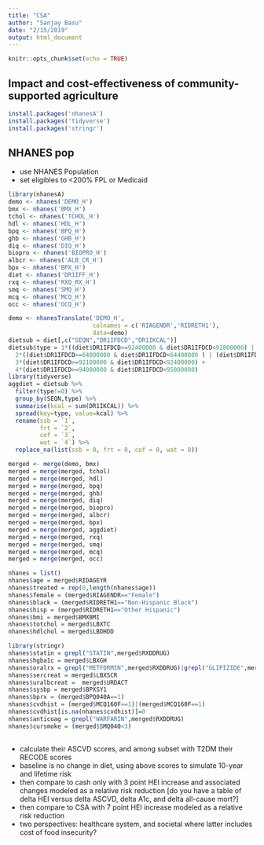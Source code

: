 ```yaml
---
title: "CSA"
author: "Sanjay Basu"
date: "2/15/2019"
output: html_document
---
```


```r
knitr::opts_chunk$set(echo = TRUE)
```

## Impact and cost-effectiveness of community-supported agriculture


```r
install.packages('nhanesA')
install.packages('tidyverse')
install.packages('stringr')


```

## NHANES pop

- use NHANES Population
- set eligibles to <200% FPL or Medicaid


```r
library(nhanesA)
demo <- nhanes('DEMO_H')
bmx <- nhanes('BMX_H')
tchol <- nhanes('TCHOL_H')
hdl <- nhanes('HDL_H')
bpq <- nhanes('BPQ_H')
ghb <- nhanes('GHB_H')
diq <- nhanes('DIQ_H')
biopro <- nhanes('BIOPRO_H')
albcr <- nhanes('ALB_CR_H')
bpx <- nhanes('BPX_H')
diet <- nhanes('DR1IFF_H')
rxq <- nhanes('RXQ_RX_H')
smq <- nhanes('SMQ_H')
mcq <- nhanes('MCQ_H')
occ <- nhanes('OCQ_H')

demo <- nhanesTranslate('DEMO_H', 
                        colnames = c('RIAGENDR','RIDRETH1'), 
                        data=demo)
dietsub = diet[,c("SEQN","DR1IFDCD","DR1IKCAL")]
dietsub$type = 1*((diet$DR1IFDCD>=92400000 & diet$DR1IFDCD<92800000) | (diet$DR1IFDCD>=95000000 & diet$DR1IFDCD<96000000))+ 
  2*((diet$DR1IFDCD>=64000000 & diet$DR1IFDCD<64400000 ) | (diet$DR1IFDCD>=78100000 & diet$DR1IFDCD<78200000))+
  3*(diet$DR1IFDCD>=92100000 & diet$DR1IFDCD<92400000) +
  4*(diet$DR1IFDCD>=94000000 & diet$DR1IFDCD<95000000)
library(tidyverse)
aggdiet = dietsub %>%
  filter(type!=0) %>%
  group_by(SEQN,type) %>%
  summarise(kcal = sum(DR1IKCAL)) %>%
  spread(key=type, value=kcal) %>%
  rename(ssb = `1`,
         frt = `2`,
         cof = `3`,
         wat = `4`) %>%
  replace_na(list(ssb = 0, frt = 0, cof = 0, wat = 0))

merged <- merge(demo, bmx)
merged = merge(merged, tchol)
merged = merge(merged, hdl)
merged = merge(merged, bpq)
merged = merge(merged, ghb)
merged = merge(merged, diq)
merged = merge(merged, biopro)
merged = merge(merged, albcr)
merged = merge(merged, bpx)
merged = merge(merged, aggdiet) 
merged = merge(merged, rxq)
merged = merge(merged, smq)
merged = merge(merged, mcq)
merged = merge(merged, occ)

nhanes = list()
nhanes$age = merged$RIDAGEYR
nhanes$treated = rep(0,length(nhanes$age))
nhanes$female = (merged$RIAGENDR=="Female")
nhanes$black = (merged$RIDRETH1=="Non-Hispanic Black")
nhanes$hisp = (merged$RIDRETH1=="Other Hispanic")
nhanes$bmi = merged$BMXBMI
nhanes$totchol = merged$LBXTC
nhanes$hdlchol = merged$LBDHDD

library(stringr)
nhanes$statin = grepl("STATIN",merged$RXDDRUG)
nhanes$hgba1c = merged$LBXGH
nhanes$oralrx = grepl("METFORMIN",merged$RXDDRUG)|grepl("GLIPIZIDE",merged$RXDDRUG)
nhanes$sercreat = merged$LBXSCR
nhanes$uralbcreat =  merged$URDACT
nhanes$sysbp = merged$BPXSY1
nhanes$bprx = (merged$BPQ040A==1)
nhanes$cvdhist = (merged$MCQ160F==1)|(merged$MCQ160F==1)
nhanes$cvdhist[is.na(nhanes$cvdhist)]=0
nhanes$anticoag = grepl("WARFARIN",merged$RXDDRUG)
nhanes$cursmoke = (merged$SMQ040<3)


```

## 
- calculate their ASCVD scores, and among subset with T2DM their RECODE scores
- baseline is no change in diet, using above scores to simulate 10-year and lifetime risk
- then compare to cash only with 3 point HEI increase and associated changes modeled as a relative risk reduction [do you have a table of delta HEI versus delta ASCVD, delta A1c, and delta all-cause mort?]
- then compare to CSA with 7 point HEI increase modeled as a relative risk reduction
- two perspectives: healthcare system, and societal where latter includes cost of food insecurity?
